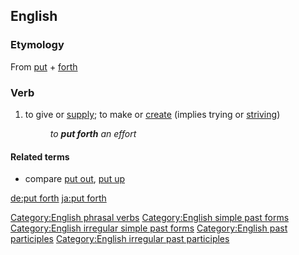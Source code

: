 ==English==

===Etymology===
From [[put]] + [[forth]]

===Verb===
{{en-verb|inf=to [[put]] [[forth]]|puts forth|putting forth|put forth|put forth}}

# to give or [[supply]]; to make or [[create]] (implies trying or [[strive|striving]])
#:''to '''put forth''' an effort''

====Related terms====
* compare [[put out]], [[put up]]

[[Category:English phrasal verbs]]
[[Category:English simple past forms]]
[[Category:English irregular simple past forms]]
[[Category:English past participles]]
[[Category:English irregular past participles]]

[[de:put forth]]
[[ja:put forth]]